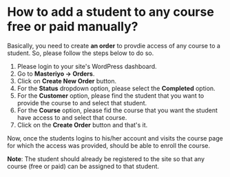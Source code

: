 # How to add a student to any course free or paid manually? 

Basically, you need to create **an order** to provdie access of any course to a student. 
So, please follow the steps below to do so. 

1. Please login to your site's WordPress dashboard. 
2. Go to **Masteriyo -> Orders**.
3. Click on **Create New Order** button.
4. For the **Status** dropdown option, please select the **Completed** option.
5. For the **Customer** option, please find the student that you want to provide the course to and select that student. 
6. For the **Course** option, please fid the course that you want the student have access to and select that course.
7. Click on the **Create Order** button and that's it. 

Now, once the students logins to his/her account and visits the course page for which the access was provided, should be able to enroll the course. 

**Note**: The student should already be registered to the site so that any course (free or paid) can be assigned to that student.
